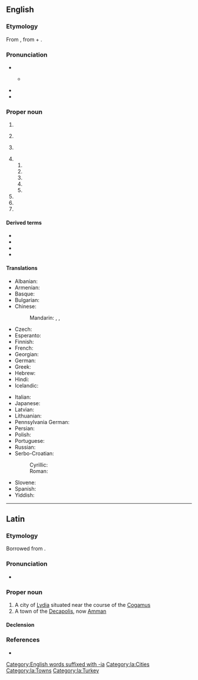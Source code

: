 ==English==
{{wp|Philadelphia}}
{{swp|Philadelphia (disambiguation)}}

===Etymology===
From {{bor|en|grc|Φιλαδέλφεια}}, from {{m|grc|φιλέω||I love}} + {{m|grc|ἀδελφός||brother}}.

===Pronunciation===
* {{IPA|/fɪləˈdɛlfi.ə/|lang=en}}
** {{a|local}} {{IPA|[fɪɫəˈdɜɫfi.ə]|lang=en}}
* {{audio|en-uk-Philadelphia.ogg|Audio (UK)|lang=en}}
* {{audio|en-us-Philadelphia.ogg|Audio (US)|lang=en}}

===Proper noun===
{{en-proper noun}}

# {{place|en|a=The largest|city|s/Pennsylvania|c/US|;|the county seat|of coterminous|county/Philadelphia County|and a former capital of the United States}}
# {{lb|en|historical}} {{place|en|city|of the|territory/Decapolis|modern=[[Amman]], [[Syria]]}}
# {{lb|en|historical}} {{place|en|city|r/Lydia|modern=[[Alaşehir]], [[Turkey]]}}
# {{place|en|locale|c/US|;|named for the city in Pennsylvania}}
## {{place|en|city|s/Mississippi|;|the county seat|of|county/Neshoba County}}
## {{place|en|town|s/New York|and a village within it}}{{c|en|Villages in New York, USA}}
## {{place|en|city|s/Tennessee}}
## {{place|en|unincorporated community|s/Illinois}}
## {{place|en|unincorporated community|s/Indiana}}
# {{place|en|village|s/Brandenburg|c/Germany|;|named for the city in Pennsylvania}}
# {{place|en|village|county/Tyne and Wear|c/England|;|named for the city in Pennsylvania}}
# {{place|en|suburb|of|city/Cape Town|c/South Africa}}

====Derived terms====
* {{l|en|New Philadelphia}}
* {{l|en|Philadelphia County}}
* {{l|en|Philadelphian}}
* {{l|en|Philly}}

====Translations====
{{trans-top|largest city in Pennsylvania}}
* Albanian: {{t|sq|Filadelfija|f}}
* Armenian: {{t|hy|Ֆիլադելֆիա}}
* Basque: {{t|eu|Filadelfia}}
* Bulgarian: {{t|bg|Филаде́лфия|f}}
* Chinese:
*: Mandarin: {{t+|cmn|費城|sc=Hani}}, {{t+|cmn|费城|tr=Fèichéng|sc=Hani}}, {{t+|cmn|費拉德爾菲亞|tr= Fèilādé'ěrfēiyà|sc=Hani}}
* Czech: {{t+|cs|Filadelfie|f}}
* Esperanto: {{t|eo|Filadelfio}}
* Finnish: {{t+|fi|Philadelphia}}
* French: {{t+|fr|Philadelphie}}
* Georgian: {{t|ka|ფილადელფია}}
* German: {{t+|de|Philadelphia}}
* Greek: {{t+|el|Φιλαδέλφεια|f}}
* Hebrew: {{t|he|פִילָדֶלְפִיָּה|f|tr=filadélfia}}
* Hindi: {{t|hi|फिलाडेल्फिया|sc=Deva}}
* Icelandic: {{t|is|Fíladelfía|f}}
{{trans-mid}}
* Italian: {{t+|it|Filadelfia|f}}
* Japanese: {{t|ja|フィラデルフィア|tr=Firaderufia|sc=Jpan}}
* Latvian: {{t|lv|Filadelfija|f}}
* Lithuanian: {{t|lt|Filadelfija|f}}
* Pennsylvania German: {{t|pdc|Filadelfi}}
* Persian: {{t|fa|فیلادلفیا|tr=filadelfia}}
* Polish: {{t+|pl|Filadelfia|f}}
* Portuguese: {{t+|pt|Filadélfia|f}}
* Russian: {{t+|ru|Филаде́льфия|f}}
* Serbo-Croatian:
*: Cyrillic: {{t|sh|Филаделфија|f}}
*: Roman: {{t|sh|Filadelfija|f}}
* Slovene: {{t|sl|Filadelfija|f}}
* Spanish: {{t+|es|Filadelfia|f}}
* Yiddish: {{t|yi|פֿילאַדעלפֿיע|f}}
{{trans-bottom}}

[[Category:English words suffixed with -ia]]
----

==Latin==

===Etymology===
Borrowed from {{bor|la|grc|Φιλαδέλφεια}}.

===Pronunciation===
* {{la-IPA|philadelphīa}}

===Proper noun===
{{la-proper noun|Philadelphīa|Philadelphīae|f|first}}

# A city of [[Lydia]] situated near the course of the [[Cogamus]]
# A town of the [[Decapolis]], now [[Amman]]

====Declension====
{{la-ndecl|Philadelphīa<1.loc>}}

===References===
* {{R:Gaffiot}}

[[Category:la:Cities]]
[[Category:la:Towns]]
[[Category:la:Turkey]]